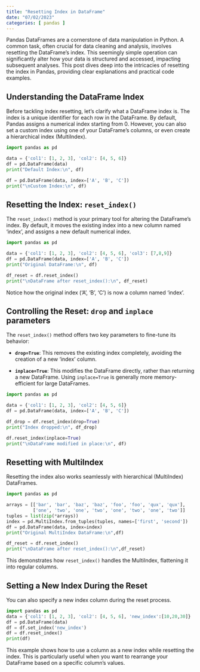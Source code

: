 ```yaml
---
title: "Resetting Index in DataFrame"
date: "07/02/2023"
categories: [ pandas ]
---
```



Pandas DataFrames are a cornerstone of data manipulation in Python.  A common task, often crucial for data cleaning and analysis, involves resetting the DataFrame's index.  This seemingly simple operation can significantly alter how your data is structured and accessed, impacting subsequent analyses.  This post dives deep into the intricacies of resetting the index in Pandas, providing clear explanations and practical code examples.


## Understanding the DataFrame Index

Before tackling index resetting, let's clarify what a DataFrame index is.  The index is a unique identifier for each row in the DataFrame.  By default, Pandas assigns a numerical index starting from 0. However, you can also set a custom index using one of your DataFrame's columns, or even create a hierarchical index (MultiIndex).

```python
import pandas as pd

data = {'col1': [1, 2, 3], 'col2': [4, 5, 6]}
df = pd.DataFrame(data)
print("Default Index:\n", df)

df = pd.DataFrame(data, index=['A', 'B', 'C'])
print("\nCustom Index:\n", df)
```


## Resetting the Index: `reset_index()`

The `reset_index()` method is your primary tool for altering the DataFrame's index.  By default, it moves the existing index into a new column named 'index', and assigns a new default numerical index.

```python
import pandas as pd

data = {'col1': [1, 2, 3], 'col2': [4, 5, 6], 'col3': [7,8,9]}
df = pd.DataFrame(data, index=['A', 'B', 'C'])
print("Original DataFrame:\n", df)

df_reset = df.reset_index()
print("\nDataFrame after reset_index():\n", df_reset)
```

Notice how the original index ('A', 'B', 'C') is now a column named 'index'.


## Controlling the Reset:  `drop` and `inplace` parameters

The `reset_index()` method offers two key parameters to fine-tune its behavior:

* **`drop=True`**: This removes the existing index completely, avoiding the creation of a new 'index' column.

* **`inplace=True`**: This modifies the DataFrame directly, rather than returning a new DataFrame.  Using `inplace=True` is generally more memory-efficient for large DataFrames.

```python
import pandas as pd

data = {'col1': [1, 2, 3], 'col2': [4, 5, 6]}
df = pd.DataFrame(data, index=['A', 'B', 'C'])

df_drop = df.reset_index(drop=True)
print("Index dropped:\n", df_drop)

df.reset_index(inplace=True)
print("\nDataFrame modified in place:\n", df)
```


## Resetting with MultiIndex

Resetting the index also works seamlessly with hierarchical (MultiIndex) DataFrames.

```python
import pandas as pd

arrays = [['bar', 'bar', 'baz', 'baz', 'foo', 'foo', 'qux', 'qux'],
          ['one', 'two', 'one', 'two', 'one', 'two', 'one', 'two']]
tuples = list(zip(*arrays))
index = pd.MultiIndex.from_tuples(tuples, names=['first', 'second'])
df = pd.DataFrame(data, index=index)
print("Original MultiIndex DataFrame:\n",df)

df_reset = df.reset_index()
print("\nDataFrame after reset_index():\n",df_reset)

```

This demonstrates how `reset_index()` handles the MultiIndex, flattening it into regular columns.


## Setting a New Index During the Reset

You can also specify a new index column during the reset process.

```python
import pandas as pd
data = {'col1': [1, 2, 3], 'col2': [4, 5, 6], 'new_index':[10,20,30]}
df = pd.DataFrame(data)
df = df.set_index('new_index')
df = df.reset_index()
print(df)

```

This example shows how to use a column as a new index while resetting the index.  This is particularly useful when you want to rearrange your DataFrame based on a specific column's values.

